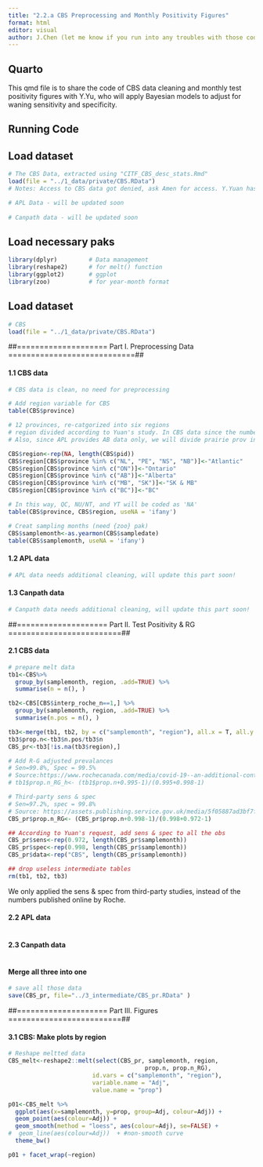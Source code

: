 ```yaml
---
title: "2.2.a CBS Preprocessing and Monthly Positivity Figures"
format: html
editor: visual
author: J.Chen (let me know if you run into any troubles with those codes)
---
```


## Quarto

This qmd file is to share the code of CBS data cleaning and monthly test positivity figures with Y.Yu, who will apply Bayesian models to adjust for waning sensitivity and specificity.

## Running Code

## Load dataset
```r
# The CBS Data, extracted using "CITF_CBS_desc_stats.Rmd"
load(file = "../1_data/private/CBS.RData")
# Notes: Access to CBS data got denied, ask Amen for access. Y.Yuan has confirmed on 21-Feb-2024 the ver 2023-11-30 of CBS is still the most up-to-date ver.

# APL Data - will be updated soon
 
# Canpath data - will be updated soon
```

## Load necessary paks
```r
library(dplyr)         # Data management
library(reshape2)      # for melt() function
library(ggplot2)       # ggplot
library(zoo)           # for year-month format
```

## Load dataset
```r
# CBS
load(file = "../1_data/private/CBS.RData")
```


##==================== Part I. Preprocessing Data ============================##

#### 1.1 CBS data
```r
# CBS data is clean, no need for preprocessing

# Add region variable for CBS
table(CBS$province)

# 12 provinces, re-catgorized into six regions
# region divided according to Yuan's study. In CBS data since the number of samples from QC and North prov are too small (N=13, 85+83). We decided to exclude samples from those three prov from analysis.
# Also, since APL provides AB data only, we will divide prairie prov into AB and SK+MB. This should apply to Canpath data as well.

CBS$region<-rep(NA, length(CBS$pid))
CBS$region[CBS$province %in% c("NL", "PE", "NS", "NB")]<-"Atlantic"
CBS$region[CBS$province %in% c("ON")]<-"Ontario"
CBS$region[CBS$province %in% c("AB")]<-"Alberta"
CBS$region[CBS$province %in% c("MB", "SK")]<-"SK & MB"
CBS$region[CBS$province %in% c("BC")]<-"BC"

# In this way, QC, NU/NT, and YT will be coded as 'NA'
table(CBS$province, CBS$region, useNA = 'ifany')

# Creat sampling months (need {zoo} pak)
CBS$samplemonth<-as.yearmon(CBS$sampledate)
table(CBS$samplemonth, useNA = 'ifany')
```

#### 1.2 APL data
```r
# APL data needs additional cleaning, will update this part soon!
```

#### 1.3 Canpath data
```r
# Canpath data needs additional cleaning, will update this part soon!
```

##==================== Part II. Test Positivity & RG =========================##

#### 2.1 CBS data
```r
# prepare melt data
tb1<-CBS%>%
  group_by(samplemonth, region, .add=TRUE) %>%
  summarise(n = n(), )

tb2<-CBS[CBS$interp_roche_n==1,] %>%
  group_by(samplemonth, region, .add=TRUE) %>%
  summarise(n.pos = n(), )

tb3<-merge(tb1, tb2, by = c("samplemonth", "region"), all.x = T, all.y = F)
tb3$prop.n<-tb3$n.pos/tb3$n
CBS_pr<-tb3[!is.na(tb3$region),]

# Add R-G adjusted prevalances
# Sen=99.8%, Spec = 99.5%
# Source:https://www.rochecanada.com/media/covid-19--an-additional-contribution-to-the-testing-landscape-in
# tb1$prop.n_RG_h<- (tb1$prop.n+0.995-1)/(0.995+0.998-1)

# Third-party sens & spec
# Sen=97.2%, spec = 99.8% 
# Source: https://assets.publishing.service.gov.uk/media/5f05887ad3bf7f2be6e02161/Evaluation__of_sensitivity_and_specificity_of_4_commercially_available_SARS-CoV-2_antibody_immunoassays.pdf
CBS_pr$prop.n_RG<- (CBS_pr$prop.n+0.998-1)/(0.998+0.972-1)

## According to Yuan's request, add sens & spec to all the obs
CBS_pr$sens<-rep(0.972, length(CBS_pr$samplemonth))
CBS_pr$spec<-rep(0.998, length(CBS_pr$samplemonth))
CBS_pr$data<-rep("CBS", length(CBS_pr$samplemonth))

## drop useless intermediate tables
rm(tb1, tb2, tb3)
```
We only applied the sens & spec from third-party studies, instead of the numbers published online by Roche. 

#### 2.2 APL data
```r

```

#### 2.3 Canpath data
```r

```

#### Merge all three into one
```r


# save all those data
save(CBS_pr, file="../3_intermediate/CBS_pr.RData" )
```

##==================== Part III.  Figures =========================##

#### 3.1 CBS: Make plots by region
```r
# Reshape meltted data
CBS_melt<-reshape2::melt(select(CBS_pr, samplemonth, region,
                                       prop.n, prop.n_RG), 
                        id.vars = c("samplemonth", "region"),
                        variable.name = "Adj",
                        value.name = "prop")

p01<-CBS_melt %>%
  ggplot(aes(x=samplemonth, y=prop, group=Adj, colour=Adj)) +
  geom_point(aes(colour=Adj)) +
  geom_smooth(method = "loess", aes(colour=Adj), se=FALSE) +
#  geom_line(aes(colour=Adj))  + #non-smooth curve
  theme_bw() 

p01 + facet_wrap(~region)
```











